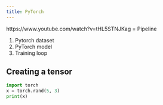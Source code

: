 ---
title: PyTorch
---

https://www.youtube.com/watch?v=tHL5STNJKag = Pipeline

1. Pytorch dataset
2. PyTorch model
3. Training loop

## Creating a tensor


```{python}
import torch
x = torch.rand(5, 3)
print(x)
```